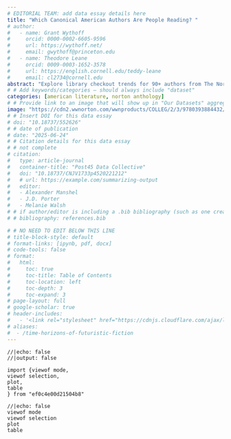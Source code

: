 ```yaml
---
# EDITORIAL TEAM: add data essay details here
title: "Which Canonical American Authors Are People Reading? "
# author:
#   - name: Grant Wythoff
#     orcid: 0000-0002-6605-9596
#     url: https://wythoff.net/
#     email: gwythoff@princeton.edu
#   - name: Theodore Leane
#     orcid: 0009-0003-1652-3578
#     url: https://english.cornell.edu/teddy-leane
#     email: cl2734@cornell.edu
abstract: "Explore library checkout trends for 90+ authors from The Norton Anthology of American Literature (1945-)."
# # Add keywords/categories — should always include "dataset"
categories: [american literature, norton anthology]
# # Provide link to an image that will show up in "Our Datasets" aggregation
image: "https://cdn2.wwnorton.com/wwnproducts/COLLEG/2/3/9780393884432/9780393884432_300.jpg"
# # Insert DOI for this data essay
# doi: "10.18737/552626"
# # date of publication
# date: "2025-06-24"
# # Citation details for this data essay
# # not complete
# citation:
#   type: article-journal
#   container-title: "Post45 Data Collective"
#   doi: "10.18737/CNJV1733p4520221212"
#   # url: https://example.com/summarizing-output
#   editor:
#   - Alexander Manshel
#   - J.D. Porter
#   - Melanie Walsh
# # if author/editor is including a .bib bibliography (such as one created from Zotero) for cited sources, uncomment and provide the correct reference here
# # bibliography: references.bib

# # NO NEED TO EDIT BELOW THIS LINE
# title-block-style: default
# format-links: [ipynb, pdf, docx]
# code-tools: false
# format: 
#   html:
#     toc: true
#     toc-title: Table of Contents
#     toc-location: left
#     toc-depth: 3
#     toc-expand: 3
# page-layout: full
# google-scholar: true 
# header-includes:
#   - '<link rel="stylesheet" href="https://cdnjs.cloudflare.com/ajax/libs/font-awesome/6.0.0-beta3/css/all.min.css">'
# aliases:
#  - /time-horizons-of-futuristic-fiction
---
```


```ojs
//|echo: false
//|output: false

import {viewof mode,
viewof selection,
plot,
table
} from "ef0c4e00d21504b8"

```


```ojs
//|echo: false
viewof mode
viewof selection
plot
table
```
